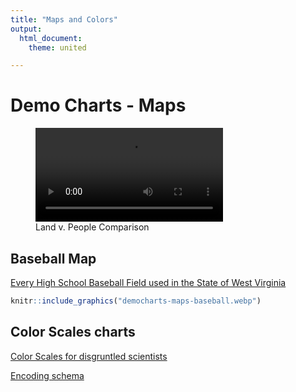 --- 
title: "Maps and Colors"
output: 
  html_document:
    theme: united

---

# Demo Charts - Maps

![Land v. People Comparison](democharts-maps-peoplevland.mp4)

## Baseball Map
[Every High School Baseball Field used in the State of West Virginia](https://www.reddit.com/r/baseball/comments/zvta0h/oc_every_high_school_baseball_field_used_in_the/)


```{r pressure, echo=FALSE, fig.cap="Baseball Map by ", out.width = '100%'}
knitr::include_graphics("democharts-maps-baseball.webp")
```

## Color Scales charts

[Color Scales for disgruntled scientists](https://xkcd.com/2537/) 

[Encoding schema](https://xkcd.com/2864/)